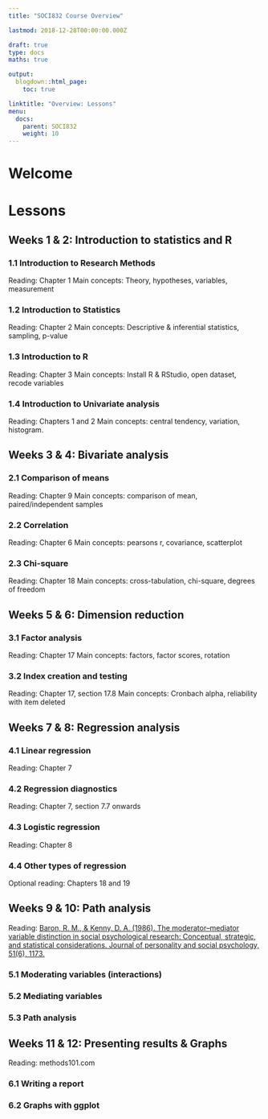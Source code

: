 ```yaml
---
title: "SOCI832 Course Overview"

lastmod: 2018-12-28T00:00:00.000Z

draft: true
type: docs
maths: true

output:
  blogdown::html_page:
    toc: true

linktitle: "Overview: Lessons"
menu:
  docs:
    parent: SOCI832
    weight: 10
---
```


# Welcome


# Lessons

## Weeks 1 & 2: Introduction to statistics and R

### 1.1 Introduction to Research Methods
Reading: Chapter 1
Main concepts: Theory, hypotheses, variables, measurement

### 1.2 Introduction to Statistics
Reading: Chapter 2
Main concepts: Descriptive & inferential statistics, sampling, p-value

### 1.3 Introduction to R
Reading: Chapter 3
Main concepts: Install R & RStudio, open dataset, recode variables

### 1.4 Introduction to Univariate analysis
Reading: Chapters 1 and 2
Main concepts: central tendency, variation, histogram.

## Weeks 3 & 4: Bivariate analysis

### 2.1 Comparison of means
Reading: Chapter 9
Main concepts: comparison of mean, paired/independent samples

### 2.2 Correlation
Reading: Chapter 6
Main concepts: pearsons r, covariance, scatterplot

### 2.3 Chi-square
Reading: Chapter 18
Main concepts: cross-tabulation, chi-square, degrees of freedom

## Weeks 5 & 6: Dimension reduction

### 3.1 Factor analysis
Reading: Chapter 17
Main concepts: factors, factor scores, rotation

### 3.2 Index creation and testing
Reading: Chapter 17, section 17.8
Main concepts: Cronbach alpha, reliability with item deleted

## Weeks 7 & 8: Regression analysis

### 4.1 Linear regression
Reading: Chapter 7

### 4.2 Regression diagnostics
Reading: Chapter 7, section 7.7 onwards

### 4.3 Logistic regression
Reading: Chapter 8

### 4.4 Other types of regression
Optional reading: Chapters 18 and 19

## Weeks 9 & 10: Path analysis

Reading: [Baron, R. M., & Kenny, D. A. (1986). The moderator–mediator variable distinction in social psychological research: Conceptual, strategic, and statistical considerations. Journal of personality and social psychology, 51(6), 1173.](http://webcom.upmf-grenoble.fr/LIP/Perso/DMuller/GSERM/Articles/Journal%20of%20Personality%20and%20Social%20Psychology%201986%20Baron.pdf)

### 5.1 Moderating variables (interactions)
### 5.2 Mediating variables
### 5.3 Path analysis

## Weeks 11 & 12: Presenting results & Graphs

Reading: methods101.com

### 6.1 Writing a report
### 6.2 Graphs with ggplot

